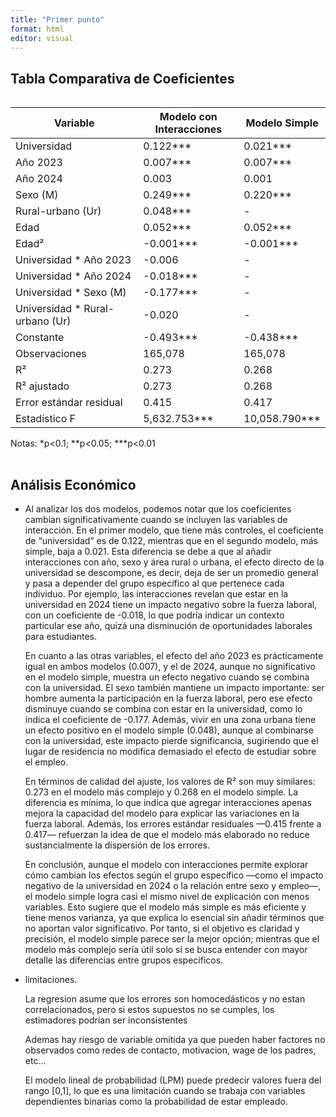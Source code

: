 ---
title: "Primer punto"
format: html
editor: visual
---

## Tabla Comparativa de Coeficientes

|     |
|-----|

| Variable                         | Modelo con Interacciones | Modelo Simple    |
|----------------------------------|--------------------------|------------------|
| Universidad                      | 0.122\*\*\*              | 0.021\*\*\*      |
| Año 2023                         | 0.007\*\*\*              | 0.007\*\*\*      |
| Año 2024                         | 0.003                    | 0.001            |
| Sexo (M)                         | 0.249\*\*\*              | 0.220\*\*\*      |
| Rural-urbano (Ur)                | 0.048\*\*\*              | \-               |
| Edad                             | 0.052\*\*\*              | 0.052\*\*\*      |
| Edad²                            | -0.001\*\*\*             | -0.001\*\*\*     |
| Universidad \* Año 2023          | -0.006                   | \-               |
| Universidad \* Año 2024          | -0.018\*\*\*             | \-               |
| Universidad \* Sexo (M)          | -0.177\*\*\*             | \-               |
| Universidad \* Rural-urbano (Ur) | -0.020                   | \-               |
| Constante                        | -0.493\*\*\*             | -0.438\*\*\*     |
| Observaciones                    | 165,078                  | 165,078          |
| R²                               | 0.273                    | 0.268            |
| R² ajustado                      | 0.273                    | 0.268            |
| Error estándar residual          | 0.415                    | 0.417            |
| Estadístico F                    | 5,632.753\*\*\*          | 10,058.790\*\*\* |

Notas: \*p\<0.1; \*\*p\<0.05; \*\*\*p\<0.01

|     |
|-----|

## Análisis Económico

-   Al analizar los dos modelos, podemos notar que los coeficientes cambian significativamente cuando se incluyen las variables de interacción. En el primer modelo, que tiene más controles, el coeficiente de "universidad" es de 0.122, mientras que en el segundo modelo, más simple, baja a 0.021. Esta diferencia se debe a que al añadir interacciones con año, sexo y área rural o urbana, el efecto directo de la universidad se descompone, es decir, deja de ser un promedio general y pasa a depender del grupo específico al que pertenece cada individuo. Por ejemplo, las interacciones revelan que estar en la universidad en 2024 tiene un impacto negativo sobre la fuerza laboral, con un coeficiente de -0.018, lo que podría indicar un contexto particular ese año, quizá una disminución de oportunidades laborales para estudiantes.

    En cuanto a las otras variables, el efecto del año 2023 es prácticamente igual en ambos modelos (0.007), y el de 2024, aunque no significativo en el modelo simple, muestra un efecto negativo cuando se combina con la universidad. El sexo también mantiene un impacto importante: ser hombre aumenta la participación en la fuerza laboral, pero ese efecto disminuye cuando se combina con estar en la universidad, como lo indica el coeficiente de -0.177. Además, vivir en una zona urbana tiene un efecto positivo en el modelo simple (0.048), aunque al combinarse con la universidad, este impacto pierde significancia, sugiriendo que el lugar de residencia no modifica demasiado el efecto de estudiar sobre el empleo.

    En términos de calidad del ajuste, los valores de R² son muy similares: 0.273 en el modelo más complejo y 0.268 en el modelo simple. La diferencia es mínima, lo que indica que agregar interacciones apenas mejora la capacidad del modelo para explicar las variaciones en la fuerza laboral. Además, los errores estándar residuales —0.415 frente a 0.417— refuerzan la idea de que el modelo más elaborado no reduce sustancialmente la dispersión de los errores.

    En conclusión, aunque el modelo con interacciones permite explorar cómo cambian los efectos según el grupo específico —como el impacto negativo de la universidad en 2024 o la relación entre sexo y empleo—, el modelo simple logra casi el mismo nivel de explicación con menos variables. Esto sugiere que el modelo más simple es más eficiente y tiene menos varianza, ya que explica lo esencial sin añadir términos que no aportan valor significativo. Por tanto, si el objetivo es claridad y precisión, el modelo simple parece ser la mejor opción; mientras que el modelo más complejo sería útil solo si se busca entender con mayor detalle las diferencias entre grupos específicos.

-   limitaciones.

    La regresion asume que los errores son homocedásticos y no estan correlacionados, pero si estos supuestos no se cumples, los estimadores podrian ser inconsistentes

    Ademas hay riesgo de variable omitida ya que pueden haber factores no observados como redes de contacto, motivacion, wage de los padres, etc...

    El modelo lineal de probabilidad (LPM) puede predecir valores fuera del rango \[0,1\], lo que es una limitación cuando se trabaja con variables dependientes binarias como la probabilidad de estar empleado.
